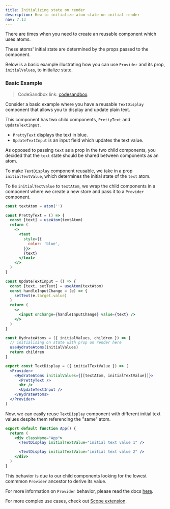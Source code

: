 ```yaml
---
title: Initializing state on render
description: How to initialize atom state on initial render
nav: 7.13
---
```


There are times when you need to create an reusable component which uses atoms.

These atoms' initial state are determined by the props passed to the component.

Below is a basic example illustrating how you can use `Provider` and its prop, `initialValues`, to initialize state.

### Basic Example

> CodeSandbox link: [codesandbox](https://codesandbox.io/s/init-atoms-with-usehydrateatoms-nryk1w).

Consider a basic example where you have a reusable `TextDisplay` component that allows you to display and update plain text.

This component has two child components, `PrettyText` and `UpdateTextInput`.

- `PrettyText` displays the text in blue.
- `UpdateTextInput` is an input field which updates the text value.

As opposed to passing `text` as a prop in the two child components, you decided that the `text` state should be shared between components as an atom.

To make `TextDisplay` component reusable, we take in a prop `initialTextValue`, which determines the initial state of the `text` atom.

To tie `initialTextValue` to `textAtom`, we wrap the child components in a component where we create a new store and pass it to a `Provider` component.

```jsx
const textAtom = atom('')

const PrettyText = () => {
  const [text] = useAtom(textAtom)
  return (
    <>
      <text
        style={{
          color: 'blue',
        }}>
        {text}
      </text>
    </>
  )
}

const UpdateTextInput = () => {
  const [text, setText] = useAtom(textAtom)
  const handleInputChange = (e) => {
    setText(e.target.value)
  }
  return (
    <>
      <input onChange={handleInputChange} value={text} />
    </>
  )
}

const HydrateAtoms = ({ initialValues, children }) => {
  // initialising on state with prop on render here
  useHydrateAtoms(initialValues)
  return children
}

export const TextDisplay = ({ initialTextValue }) => (
  <Provider>
    <HydrateAtoms initialValues={[[textAtom, initialTextValue]]}>
      <PrettyText />
      <br />
      <UpdateTextInput />
    </HydrateAtoms>
  </Provider>
)
```

Now, we can easily reuse `TextDisplay` component with different initial text values despite them referencing the "same" atom.

```jsx
export default function App() {
  return (
    <div className="App">
      <TextDisplay initialTextValue="initial text value 1" />

      <TextDisplay initialTextValue="initial text value 2" />
    </div>
  )
}
```

This behavior is due to our child components looking for the lowest commmon `Provider` ancestor to derive its value.

For more information on `Provider` behavior, please read the docs [here](../core/provider.mdx).

For more complex use cases, check out [Scope extension](../extensions/scope.mdx).
